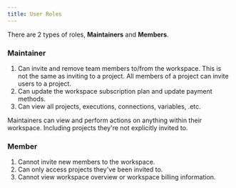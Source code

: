 ```yaml
---
title: User Roles
---
```


There are 2 types of roles, **Maintainers** and **Members**.

### Maintainer

1. Can invite and remove team members to/from the workspace. This is not the same as inviting to a project. All members of a project can invite users to a project.
2. Can update the workspace subscription plan and update payment methods.
3. Can view all projects, executions, connections, variables, .etc.

<Callout>
  Maintainers can view and perform actions on anything within their workspace.
  Including projects they're not explicitly invited to.
</Callout>

### Member

1. Cannot invite new members to the workspace.
2. Can only access projects they've been invited to.
3. Cannot view workspace overview or workspace billing information.
